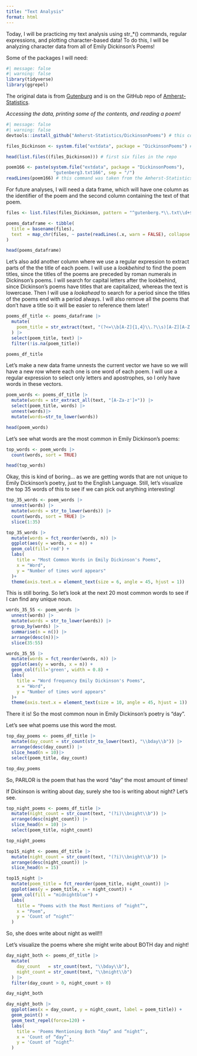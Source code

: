 ```yaml
---
title: "Text Analysis"
format: html
---
```


Today, I will be practicing my text analysis using str\_\*() commands, regular expressions, and plotting character-based data! To do this, I will be analyzing character data from all of Emily Dickinson's Poems!

Some of the packages I will need:

```r
#| message: false
#| warning: false
library(tidyverse) 
library(ggrepel)
```

The original data is from [Gutenburg](https://www.gutenberg.org/files/12242/12242-h/12242-h.htm) and is on the GitHub repo of [Amherst-Statistics](https://github.com/Amherst-Statistics/DickinsonPoems).

*Accessing the data, printing some of the contents, and reading a poem!*

```r
#| message: false
#| warning: false
devtools::install_github("Amherst-Statistics/DickinsonPoems") # this command was taken from the Amherst-Statistics repo linked above.

files_Dickinson <- system.file("extdata", package = "DickinsonPoems") # this command was taken from the Amherst-Statistics repo linked above.

head(list.files((files_Dickinson))) # first six files in the repo
```

```r
poem166 <- paste(system.file("extdata", package = "DickinsonPoems"), 
                  "gutenberg3.txt166", sep = "/")
readLines(poem166) # this command was taken from the Amherst-Statistics repo linked above.
```


For future analyses, I will need a data frame, which will have one column as the identifier of the poem and the second column containing the text of that poem.

```r
files <- list.files(files_Dickinson, pattern = "^gutenberg.*\\.txt\\d+$", full.names = TRUE)

poems_dataframe <- tibble(
  title = basename(files),
  text  = map_chr(files, ~ paste(readLines(.x, warn = FALSE), collapse = "\n"))
)

head(poems_dataframe)
```
Let's also add another column where we use a regular expression to extract parts of the the title of each poem. I will use a *lookbehind* to find the poem titles, since the titles of the poems are preceded by roman numerals in Dickinson's poems. I will search for capital letters after the lookbehind, since Dickinson's poems have titles that are capitalized, whereas the text is lowercase. Then I will use a *lookahead* to search for a period since the titles of the poems end with a period always. I will also remove all the poems that don't have a title so it will be easier to reference them later!
```r
poems_df_title <- poems_dataframe |>
  mutate(
    poem_title = str_extract(text, "(?<=\\b[A-Z]{1,4}\\.?\\s)[A-Z][A-Z'\\s]+(?=\\.)")
  ) |>
  select(poem_title, text) |>
  filter(!is.na(poem_title))

poems_df_title
```

Let's make a new data frame unnests the current vector we have so we will have a new row where each one is one word of each poem. 
I will use a regular expression to select only letters and apostrophes, so I only have words in these vectors. 
```r
poem_words <- poems_df_title |>
  mutate(words = str_extract_all(text, "[A-Za-z']+")) |>
  select(poem_title, words) |>
  unnest(words)|>
  mutate(words=str_to_lower(words))

head(poem_words)
```

Let's see what words are the most common in Emily Dickinson's poems:
```r
top_words <- poem_words |>
  count(words, sort = TRUE)

head(top_words)
```

Okay, this is kind of boring... as we are getting words that are not unique to Emily Dickinson's poetry, just to the English Language. Still, let's visualize the top 35 words of this to see if we can pick out anything interesting!

```r
top_35_words <- poem_words |>
  unnest(words) |>
  mutate(words = str_to_lower(words)) |>
  count(words, sort = TRUE) |>
  slice(1:35)

top_35_words |>
  mutate(words = fct_reorder(words, n)) |>
  ggplot(aes(y = words, x = n)) +
  geom_col(fill='red') +
  labs(
    title = "Most Common Words in Emily Dickinson's Poems",
    x = "Word",
    y = "Number of times word appears"
  )+
  theme(axis.text.x = element_text(size = 6, angle = 45, hjust = 1))
```
This is still boring. So let's look at the next 20 most common words to see if I can find any unique noun.

```r
words_35_55 <- poem_words |>
  unnest(words) |>
  mutate(words = str_to_lower(words)) |>
  group_by(words) |>
  summarise(n = n()) |>
  arrange(desc(n))|>
  slice(35:55)

words_35_55 |>
  mutate(words = fct_reorder(words, n)) |>
  ggplot(aes(y = words, x = n)) +
  geom_col(fill='green', width = 0.8) +
  labs(
    title = "Word frequency Emily Dickinson's Poems",
    x = "Word",
    y = "Number of times word appears"
  )+
  theme(axis.text.x = element_text(size = 10, angle = 45, hjust = 1))
```

There it is! So the most common noun in Emily Dickinson's poetry is "day".

Let's see what poems use this word the most.

```r
top_day_poems <- poems_df_title |>
  mutate(day_count = str_count(str_to_lower(text), "\\bday\\b")) |> 
  arrange(desc(day_count)) |>
  slice_head(n = 10)|>
  select(poem_title, day_count)

top_day_poems
```

So, PARLOR is the poem that has the word "day" the most amount of times!

If Dickinson is writing about day, surely she too is writing about night? Let's see.

```r
top_night_poems <- poems_df_title |>
  mutate(night_count = str_count(text, "(?i)\\bnight\\b")) |>
  arrange(desc(night_count)) |>
  slice_head(n = 10) |>
  select(poem_title, night_count)

top_night_poems
```

```r
top15_night <- poems_df_title |>
  mutate(night_count = str_count(text, "(?i)\\bnight\\b")) |>
  arrange(desc(night_count)) |>
  slice_head(n = 15)

top15_night |>
  mutate(poem_title = fct_reorder(poem_title, night_count)) |>
  ggplot(aes(y = poem_title, x = night_count)) +
  geom_col(fill = "midnightblue") +
  labs(
    title = "Poems with the Most Mentions of “night”",
    x = "Poem",
    y = 'Count of “night”'
  )
```

So, she does write about night as well!!!

Let's visualize the poems where she might write about BOTH day and night!

```r
day_night_both <- poems_df_title |>
  mutate(
    day_count   = str_count(text, "\\bday\\b"),
    night_count = str_count(text, "\\bnight\\b")
  ) |>
  filter(day_count > 0, night_count > 0)

day_night_both
```

```r
day_night_both |>
  ggplot(aes(x = day_count, y = night_count, label = poem_title)) +
  geom_point() +
  geom_text_repel(force=120) +
  labs(
    title = 'Poems Mentioning Both “day” and “night”',
    x = 'Count of “day”',
    y = 'Count of “night”'
  ) 
```

